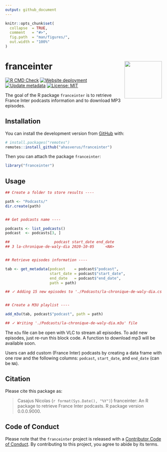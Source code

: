 ```yaml
---
output: github_document
---
```


<!-- README.md is generated from README.Rmd. Please edit that file -->


```r
knitr::opts_chunk$set(
  collapse  = TRUE,
  comment   = "#>",
  fig.path  = "man/figures/",
  out.width = "100%"
)
```



franceinter <img src="https://raw.githubusercontent.com/ahasverus/mystickers/master/pngs/franceinter.png" height="120" align="right"/>
=========================================================

<!-- badges: start -->
[![R CMD Check](https://github.com/ahasverus/franceinter/actions/workflows/R-CMD-check.yaml/badge.svg)](https://github.com/ahasverus/franceinter/actions/workflows/R-CMD-check.yaml)
[![Website deployment](https://github.com/ahasverus/franceinter/actions/workflows/pkgdown.yaml/badge.svg)](https://github.com/ahasverus/franceinter/actions/workflows/pkgdown.yaml)
[![Update metadata](https://github.com/ahasverus/franceinter/actions/workflows/update-podcasts.yml/badge.svg)](https://github.com/ahasverus/franceinter/actions/workflows/update-podcasts.yml)
[![License: MIT](https://img.shields.io/badge/License-MIT-yellow.svg)](https://choosealicense.com/licenses/mit/)
<!-- badges: end -->


The goal of the R package `franceinter` is to retrieve France Inter podcasts
information and to download MP3 episodes.



## Installation

You can install the development version from [GitHub](https://github.com/) with:

```r
# install.packages("remotes")
remotes::install_github("ahasverus/franceinter")
```

Then you can attach the package `franceinter`:

```r
library("franceinter")
```



## Usage

```r
## Create a folder to store results ----

path <- "Podcasts/"
dir.create(path)


## Get podcasts name ----

podcasts <- list_podcasts()
podcast  <- podcasts[3, ]

##                    podcast start_date end_date
## 3 la-chronique-de-waly-dia 2020-10-05     <NA>


## Retrieve episodes information ----

tab <- get_metadata(podcast    = podcast$"podcast", 
                    start_date = podcast$"start_date", 
                    end_date   = podcast$"end_date", 
                    path = path)

## ✓ Adding 15 new episodes to './Podcasts/la-chronique-de-waly-dia.csv' 


## Create a M3U playlist ----

add_m3u(tab, podcast$"podcast", path = path)

## ✓ Writing './Podcasts/la-chronique-de-waly-dia.m3u' file
```

The `m3u` file can be open with VLC to stream all episodes. To add new episodes,
just re-run this block code. A function to download mp3 will be available soon.

Users can add custom (France Inter) podcasts by creating a data frame with one row
and the following columns: `podcast`, `start_date`, and `end_date` (can be `NA`).


## Citation

Please cite this package as: 

> Casajus Nicolas (`r format(Sys.Date(), "%Y")`) franceinter: An R 
package to retrieve France Inter podcasts. R package version 0.0.0.9000.



## Code of Conduct

Please note that the `franceinter` project is released with a 
[Contributor Code of Conduct](https://contributor-covenant.org/version/2/0/CODE_OF_CONDUCT.html). 
By contributing to this project, you agree to abide by its terms.
